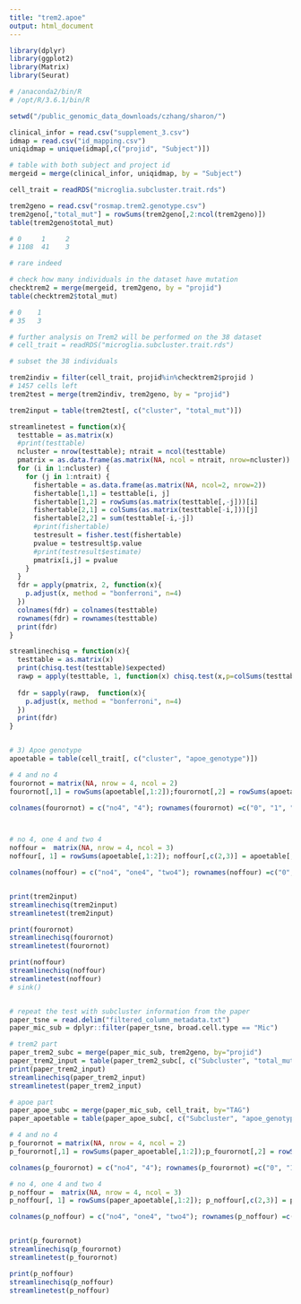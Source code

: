```yaml
---
title: "trem2.apoe"
output: html_document
---
```


```r

library(dplyr)
library(ggplot2)
library(Matrix)
library(Seurat)

# /anaconda2/bin/R
# /opt/R/3.6.1/bin/R

setwd("/public_genomic_data_downloads/czhang/sharon/")

clinical_infor = read.csv("supplement_3.csv")
idmap = read.csv("id_mapping.csv")
uniqidmap = unique(idmap[,c("projid", "Subject")])

# table with both subject and project id
mergeid = merge(clinical_infor, uniqidmap, by = "Subject")

cell_trait = readRDS("microglia.subcluster.trait.rds")

trem2geno = read.csv("rosmap.trem2.genotype.csv")
trem2geno[,"total_mut"] = rowSums(trem2geno[,2:ncol(trem2geno)])
table(trem2geno$total_mut)

# 0     1     2
# 1108  41    3

# rare indeed

# check how many individuals in the dataset have mutation 
checktrem2 = merge(mergeid, trem2geno, by = "projid")
table(checktrem2$total_mut)

# 0    1
# 35   3

# further analysis on Trem2 will be performed on the 38 dataset
# cell_trait = readRDS("microglia.subcluster.trait.rds")

# subset the 38 individuals

trem2indiv = filter(cell_trait, projid%in%checktrem2$projid )
# 1457 cells left
trem2test = merge(trem2indiv, trem2geno, by = "projid") 

trem2input = table(trem2test[, c("cluster", "total_mut")])

streamlinetest = function(x){
  testtable = as.matrix(x)
  #print(testtable)
  ncluster = nrow(testtable); ntrait = ncol(testtable)
  pmatrix = as.data.frame(as.matrix(NA, ncol = ntrait, nrow=ncluster))
  for (i in 1:ncluster) {
    for (j in 1:ntrait) {
      fishertable = as.data.frame(as.matrix(NA, ncol=2, nrow=2))
      fishertable[1,1] = testtable[i, j]
      fishertable[1,2] = rowSums(as.matrix(testtable[,-j]))[i]
      fishertable[2,1] = colSums(as.matrix(testtable[-i,]))[j]
      fishertable[2,2] = sum(testtable[-i,-j])
      #print(fishertable)
      testresult = fisher.test(fishertable)
      pvalue = testresult$p.value
      #print(testresult$estimate)
      pmatrix[i,j] = pvalue
    }
  }
  fdr = apply(pmatrix, 2, function(x){
    p.adjust(x, method = "bonferroni", n=4)
  })
  colnames(fdr) = colnames(testtable)
  rownames(fdr) = rownames(testtable)
  print(fdr)
}

streamlinechisq = function(x){
  testtable = as.matrix(x)
  print(chisq.test(testtable)$expected)
  rawp = apply(testtable, 1, function(x) chisq.test(x,p=colSums(testtable)/sum(testtable), simulate.p.value = TRUE, B=10000)$p.value)
  
  fdr = sapply(rawp,  function(x){
    p.adjust(x, method = "bonferroni", n=4)
  })
  print(fdr)
}


# 3) Apoe genotype
apoetable = table(cell_trait[, c("cluster", "apoe_genotype")])

# 4 and no 4
fourornot = matrix(NA, nrow = 4, ncol = 2)
fourornot[,1] = rowSums(apoetable[,1:2]);fourornot[,2] = rowSums(apoetable[,3:4])

colnames(fourornot) = c("no4", "4"); rownames(fourornot) =c("0", "1", "2", "3")



# no 4, one 4 and two 4
noffour =  matrix(NA, nrow = 4, ncol = 3)
noffour[, 1] = rowSums(apoetable[,1:2]); noffour[,c(2,3)] = apoetable[,3:4]

colnames(noffour) = c("no4", "one4", "two4"); rownames(noffour) =c("0", "1", "2", "3")


print(trem2input)
streamlinechisq(trem2input)
streamlinetest(trem2input)

print(fourornot)
streamlinechisq(fourornot)
streamlinetest(fourornot)

print(noffour)
streamlinechisq(noffour)
streamlinetest(noffour)
# sink()


# repeat the test with subcluster information from the paper
paper_tsne = read.delim("filtered_column_metadata.txt")
paper_mic_sub = dplyr::filter(paper_tsne, broad.cell.type == "Mic")

# trem2 part
paper_trem2_subc = merge(paper_mic_sub, trem2geno, by="projid")
paper_trem2_input = table(paper_trem2_subc[, c("Subcluster", "total_mut")])[c("Mic0", "Mic1", "Mic2", "Mic3"),]
print(paper_trem2_input)
streamlinechisq(paper_trem2_input)
streamlinetest(paper_trem2_input)

# apoe part
paper_apoe_subc = merge(paper_mic_sub, cell_trait, by="TAG")
paper_apoetable = table(paper_apoe_subc[, c("Subcluster", "apoe_genotype")])[c("Mic0", "Mic1", "Mic2", "Mic3"),]

# 4 and no 4
p_fourornot = matrix(NA, nrow = 4, ncol = 2)
p_fourornot[,1] = rowSums(paper_apoetable[,1:2]);p_fourornot[,2] = rowSums(paper_apoetable[,3:4])

colnames(p_fourornot) = c("no4", "4"); rownames(p_fourornot) =c("0", "1", "2", "3")

# no 4, one 4 and two 4
p_noffour =  matrix(NA, nrow = 4, ncol = 3)
p_noffour[, 1] = rowSums(paper_apoetable[,1:2]); p_noffour[,c(2,3)] = paper_apoetable[,3:4]

colnames(p_noffour) = c("no4", "one4", "two4"); rownames(p_noffour) =c("0", "1", "2", "3")


print(p_fourornot)
streamlinechisq(p_fourornot)
streamlinetest(p_fourornot)

print(p_noffour)
streamlinechisq(p_noffour)
streamlinetest(p_noffour)




```
